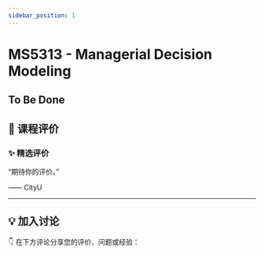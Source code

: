 ```yaml
---
sidebar_position: 1
---
```



# MS5313 - Managerial Decision Modeling

## To Be Done

## **💬 课程评价**

### ✨ **精选评价**
<div className={commentStyles.commentBox}>
    <p className={commentStyles.commentText}>
        “期待你的评价。”
    </p>
    <p className={commentStyles.commentAuthor}>—— CityU</p>
</div>

---

## **💡 加入讨论**

👇 在下方评论分享您的评价、问题或经验：
<Utterances />

